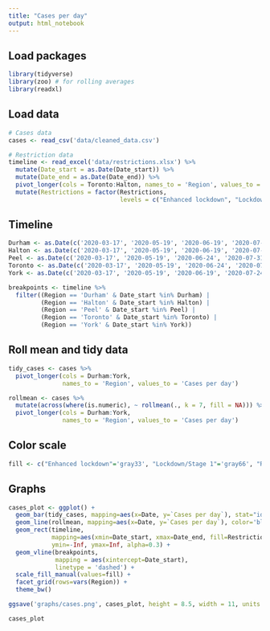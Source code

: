 ```yaml
---
title: "Cases per day"
output: html_notebook
---
```


## Load packages
```r
library(tidyverse)
library(zoo) # for rolling averages
library(readxl)
```

## Load data
```r
# Cases data
cases <- read_csv('data/cleaned_data.csv')

# Restriction data
timeline <- read_excel('data/restrictions.xlsx') %>% 
  mutate(Date_start = as.Date(Date_start)) %>% 
  mutate(Date_end = as.Date(Date_end)) %>% 
  pivot_longer(cols = Toronto:Halton, names_to = 'Region', values_to = 'Restrictions') %>% 
  mutate(Restrictions = factor(Restrictions, 
                               levels = c("Enhanced lockdown", "Lockdown/Stage 1", "Red/Stage 2/Modified Stage 2", "Green/Stage 3", "Orange/Gathering limits")))
```

## Timeline
```r
Durham <- as.Date(c('2020-03-17', '2020-05-19', '2020-06-19', '2020-07-24', '2020-11-16', '2020-11-23', '2020-12-26', '2021-02-16'))
Halton <- as.Date(c('2020-03-17', '2020-05-19', '2020-06-19', '2020-07-24', '2020-11-16', '2020-12-26', '2021-02-16'))
Peel <- as.Date(c('2020-03-17', '2020-05-19', '2020-06-24', '2020-07-31', '2020-09-18', '2020-10-10', '2020-11-23', '2020-12-26', '2021-03-19'))
Toronto <- as.Date(c('2020-03-17', '2020-05-19', '2020-06-24', '2020-07-31', '2020-09-18', '2020-10-10', '2020-11-23', '2020-12-26', '2021-03-19'))
York <- as.Date(c('2020-03-17', '2020-05-19', '2020-06-19', '2020-07-24', '2020-10-19', '2020-11-07', '2020-11-16', '2020-12-14', '2020-12-26', '2021-02-22'))

breakpoints <- timeline %>% 
  filter((Region == 'Durham' & Date_start %in% Durham) |
         (Region == 'Halton' & Date_start %in% Halton) |
         (Region == 'Peel' & Date_start %in% Peel) |
         (Region == 'Toronto' & Date_start %in% Toronto) |
         (Region == 'York' & Date_start %in% York))
```

## Roll mean and tidy data
```r
tidy_cases <- cases %>% 
  pivot_longer(cols = Durham:York, 
               names_to = 'Region', values_to = 'Cases per day')

rollmean <- cases %>% 
  mutate(across(where(is.numeric), ~ rollmean(., k = 7, fill = NA))) %>% 
  pivot_longer(cols = Durham:York, 
               names_to = 'Region', values_to = 'Cases per day')
```

## Color scale
```r
fill <- c("Enhanced lockdown"='gray33', "Lockdown/Stage 1"='gray66', "Red/Stage 2/Modified Stage 2"='red', "Green/Stage 3"='green', "Orange/Gathering limits"='orange')
```

## Graphs
```r
cases_plot <- ggplot() +
  geom_bar(tidy_cases, mapping=aes(x=Date, y=`Cases per day`), stat="identity") +
  geom_line(rollmean, mapping=aes(x=Date, y=`Cases per day`), color='blue') +
  geom_rect(timeline, 
            mapping=aes(xmin=Date_start, xmax=Date_end, fill=Restrictions),
            ymin=-Inf, ymax=Inf, alpha=0.3) +
  geom_vline(breakpoints,
             mapping = aes(xintercept=Date_start),
             linetype = 'dashed') +
  scale_fill_manual(values=fill) +
  facet_grid(rows=vars(Region)) +
  theme_bw()

ggsave('graphs/cases.png', cases_plot, height = 8.5, width = 11, units = 'in')

cases_plot
```

